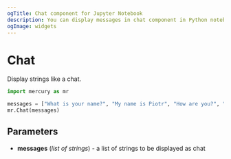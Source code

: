 ```yaml
---
ogTitle: Chat component for Jupyter Notebook
description: You can display messages in chat component in Python notebook
ogImage: widgets
---
```



# Chat

Display strings like a chat.

```python
import mercury as mr
```
```python
messages = ["What is your name?", "My name is Piotr", "How are you?", "Fine, thanks!"]
mr.Chat(messages)
```

<Screenshot src={chatPng} alt="Using Chat widget in Jupyter Notebook" />

## Parameters

 - **messages** (_list of strings_) - a list of strings to be displayed as chat
 
